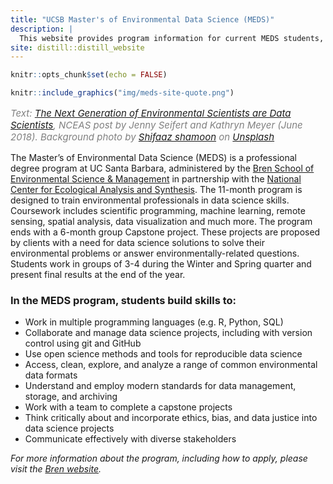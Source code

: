 ```yaml
---
title: "UCSB Master's of Environmental Data Science (MEDS)"
description: |
  This website provides program information for current MEDS students, staff and faculty. More information about the program can be found on the [Bren website](https://bren.ucsb.edu/masters-programs/master-environmental-data-science).
site: distill::distill_website
---
```


```r
knitr::opts_chunk$set(echo = FALSE)
```

```r
knitr::include_graphics("img/meds-site-quote.png")
```
<p style="color:gray; font-size: 15px; style: italic;"><i>Text: <a href="https://www.nceas.ucsb.edu/news/next-generation-environmental-scientists-are-data-scientists">The Next Generation of Environmental Scientists are Data Scientists</a>, NCEAS post by Jenny Seifert and Kathryn Meyer (June 2018). Background photo by <a href="https://unsplash.com/@sotti?utm_source=unsplash&utm_medium=referral&utm_content=creditCopyText">Shifaaz shamoon</a> on <a href="https://unsplash.com/s/photos/ocean?utm_source=unsplash&utm_medium=referral&utm_content=creditCopyText">Unsplash</a></i></p>


The Master's of Environmental Data Science (MEDS) is a professional degree program at UC Santa Barbara, administered by the [Bren School of Environmental Science & Management](https://bren.ucsb.edu/masters-programs/master-environmental-data-science) in partnership with the [National Center for Ecological Analysis and Synthesis](https://www.nceas.ucsb.edu/). The 11-month program is designed to train environmental professionals in data science skills. Coursework includes scientific programming, machine learning, remote sensing, spatial analysis, data visualization and much more. The program ends with a 6-month group Capstone project. These projects are proposed by clients with a need for data science solutions to solve their environmental problems or answer environmentally-related questions. Students work in groups of 3-4 during the Winter and Spring quarter and present final results at the end of the year. 

### In the MEDS program, students build skills to:

- Work in multiple programming languages (e.g. R, Python, SQL)
- Collaborate and manage data science projects, including with version control using git and GitHub
- Use open science methods and tools for reproducible data science
- Access, clean, explore, and analyze a range of common environmental data formats
- Understand and employ modern standards for data management, storage, and archiving
- Work with a team to complete a capstone projects
- Think critically about and incorporate ethics, bias, and data justice into data science projects
- Communicate effectively with diverse stakeholders

<p><i>For more information about the program, including how to apply, please visit the [Bren website](https://bren.ucsb.edu/masters-programs/master-environmental-data-science).</i></p>



